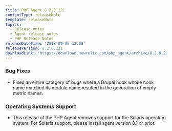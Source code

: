 ```yaml
---
title: PHP Agent 8.2.0.221
contentType: releaseNote
template: releaseNote
topics:
  - Release notes
  - Agent release notes
  - PHP Release Notes
releaseDateTime: '2018-09-05 12:00'
releaseVersion: 8.2.0.221
downloadLink: 'https://download.newrelic.com/php_agent/archive/8.2.0.221/'
---
```


### Bug Fixes

* Fixed an entire category of bugs where a Drupal hook whose hook name matched its module name resulted in the generation of empty metric names.

### Operating Systems Support

* This release of the PHP Agent removes support for the Solaris operating system. For Solaris support, please install agent version 8.1 or prior.
